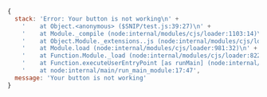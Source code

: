 ```js
{
  stack: 'Error: Your button is not working\n' +
    '    at Object.<anonymous> ($SNIP/test.js:39:27)\n' +
    '    at Module._compile (node:internal/modules/cjs/loader:1103:14)\n' +
    '    at Object.Module._extensions..js (node:internal/modules/cjs/loader:1157:10)\n' +
    '    at Module.load (node:internal/modules/cjs/loader:981:32)\n' +
    '    at Function.Module._load (node:internal/modules/cjs/loader:822:12)\n' +
    '    at Function.executeUserEntryPoint [as runMain] (node:internal/modules/run_main:77:12)\n' +
    '    at node:internal/main/run_main_module:17:47',
  message: 'Your button is not working'
}
```